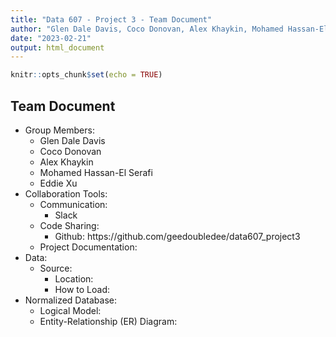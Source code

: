 ```yaml
---
title: "Data 607 - Project 3 - Team Document"
author: "Glen Dale Davis, Coco Donovan, Alex Khaykin, Mohamed Hassan-El Serafi, Eddie Xu"
date: "2023-02-21"
output: html_document
---
```


```r
knitr::opts_chunk$set(echo = TRUE)
```

## Team Document

* Group Members:
    + Glen Dale Davis
    + Coco Donovan
    + Alex Khaykin
    + Mohamed Hassan-El Serafi
    + Eddie Xu

* Collaboration Tools:
    + Communication:
        + Slack
    + Code Sharing:
        + Github: https://github.com/geedoubledee/data607_project3
    + Project Documentation:

* Data:
    + Source:
        + Location:
        + How to Load:

* Normalized Database:
    + Logical Model:
    + Entity-Relationship (ER) Diagram: